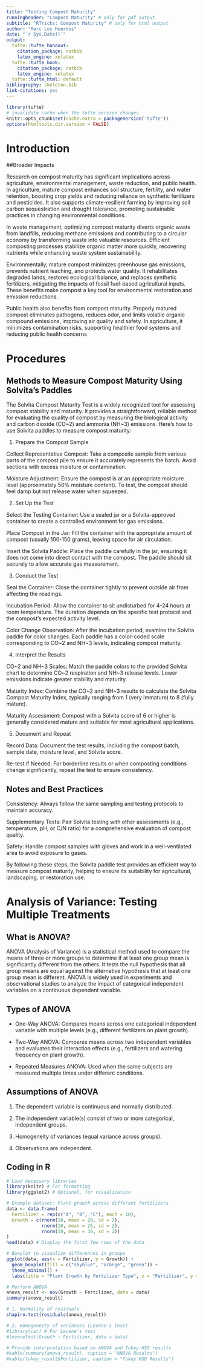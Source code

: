 ```yaml
---
title: "Testing Compost Maturity"
runningheader: "Compost Maturity" # only for pdf output
subtitle: "RTricks: Compost Maturity" # only for html output
author: "Marc Los Huertos"
date: "`r Sys.Date()`"
output:
  tufte::tufte_handout:
    citation_package: natbib
    latex_engine: xelatex
  tufte::tufte_book:
    citation_package: natbib
    latex_engine: xelatex
  tufte::tufte_html: default
bibliography: skeleton.bib
link-citations: yes
---
```


```r
library(tufte)
# invalidate cache when the tufte version changes
knitr::opts_chunk$set(cache.extra = packageVersion('tufte'))
options(htmltools.dir.version = FALSE)
```

# Introduction

##Broader Impacts

Research on compost maturity has significant implications across agriculture, environmental management, waste reduction, and public health. In agriculture, mature compost enhances soil structure, fertility, and water retention, boosting crop yields and reducing reliance on synthetic fertilizers and pesticides. It also supports climate-resilient farming by improving soil carbon sequestration and drought tolerance, promoting sustainable practices in changing environmental conditions.

In waste management, optimizing compost maturity diverts organic waste from landfills, reducing methane emissions and contributing to a circular economy by transforming waste into valuable resources. Efficient composting processes stabilize organic matter more quickly, recovering nutrients while enhancing waste system sustainability.

Environmentally, mature compost minimizes greenhouse gas emissions, prevents nutrient leaching, and protects water quality. It rehabilitates degraded lands, restores ecological balance, and replaces synthetic fertilizers, mitigating the impacts of fossil fuel-based agricultural inputs. These benefits make compost a key tool for environmental restoration and emission reductions.

Public health also benefits from compost maturity. Properly matured compost eliminates pathogens, reduces odor, and limits volatile organic compound emissions, improving air quality and safety. In agriculture, it minimizes contamination risks, supporting healthier food systems and reducing public health concerns

# Procedures

## Methods to Measure Compost Maturity Using Solvita’s Paddles

The Solvita Compost Maturity Test is a widely recognized tool for assessing compost stability and maturity. It provides a straightforward, reliable method for evaluating the quality of compost by measuring the biological activity and carbon dioxide (CO~2) and ammonia (NH~3) emissions. Here's how to use Solvita paddles to measure compost maturity:

1. Prepare the Compost Sample

Collect Representative Compost: Take a composite sample from various parts of the compost pile to ensure it accurately represents the batch. Avoid sections with excess moisture or contamination.

Moisture Adjustment: Ensure the compost is at an appropriate moisture level (approximately 50% moisture content). To test, the compost should feel damp but not release water when squeezed.

2. Set Up the Test

Select the Testing Container: Use a sealed jar or a Solvita-approved container to create a controlled environment for gas emissions.

Place Compost in the Jar: Fill the container with the appropriate amount of compost (usually 100-150 grams), leaving space for air circulation.

Insert the Solvita Paddle: Place the paddle carefully in the jar, ensuring it does not come into direct contact with the compost. The paddle should sit securely to allow accurate gas measurement.

3. Conduct the Test

Seal the Container: Close the container tightly to prevent outside air from affecting the readings.

Incubation Period: Allow the container to sit undisturbed for 4-24 hours at room temperature. The duration depends on the specific test protocol and the compost's expected activity level.

Color Change Observation: After the incubation period, examine the Solvita paddle for color changes. Each paddle has a color-coded scale corresponding to CO~2 and NH~3 levels, indicating compost maturity.

4. Interpret the Results

CO~2 and NH~3 Scales: Match the paddle colors to the provided Solvita chart to determine CO~2 respiration and NH~3 release levels. Lower emissions indicate greater stability and maturity.

Maturity Index: Combine the CO~2 and NH~3 results to calculate the Solvita Compost Maturity Index, typically ranging from 1 (very immature) to 8 (fully mature).

Maturity Assessment: Compost with a Solvita score of 6 or higher is generally considered mature and suitable for most agricultural applications.

5. Document and Repeat

Record Data: Document the test results, including the compost batch, sample date, moisture level, and Solvita score.

Re-test if Needed: For borderline results or when composting conditions change significantly, repeat the test to ensure consistency.


## Notes and Best Practices

Consistency: Always follow the same sampling and testing protocols to maintain accuracy.

Supplementary Tests: Pair Solvita testing with other assessments (e.g., temperature, pH, or C/N ratio) for a comprehensive evaluation of compost quality.

Safety: Handle compost samples with gloves and work in a well-ventilated area to avoid exposure to gases.

By following these steps, the Solvita paddle test provides an efficient way to measure compost maturity, helping to ensure its suitability for agricultural, landscaping, or restoration use.

# Analysis of Variance: Testing Multiple Treatments

## What is ANOVA?

ANOVA (Analysis of Variance) is a statistical method used to compare the means of three or more groups to determine if at least one group mean is significantly different from the others. It tests the null hypothesis that all group means are equal against the alternative hypothesis that at least one group mean is different. ANOVA is widely used in experiments and observational studies to analyze the impact of categorical independent variables on a continuous dependent variable.

## Types of ANOVA

- One-Way ANOVA: Compares means across one categorical independent variable with multiple levels (e.g., different fertilizers on plant growth).

- Two-Way ANOVA: Compares means across two independent variables and evaluates their interaction effects (e.g., fertilizers and watering frequency on plant growth).

- Repeated Measures ANOVA: Used when the same subjects are measured multiple times under different conditions.

## Assumptions of ANOVA
1. The dependent variable is continuous and normally distributed.

2. The independent variable(s) consist of two or more categorical, independent groups.

3. Homogeneity of variances (equal variance across groups).

4. Observations are independent.

## Coding in R

```r
# Load necessary libraries
library(knitr) # For formatting
library(ggplot2) # Optional, for visualization
```


```r
# Example dataset: Plant growth across different fertilizers
data <- data.frame(
  Fertilizer = rep(c("A", "B", "C"), each = 10),
  Growth = c(rnorm(10, mean = 20, sd = 2), 
             rnorm(10, mean = 25, sd = 2), 
             rnorm(10, mean = 30, sd = 2))
)
head(data) # Display the first few rows of the data
```

```r
# Boxplot to visualize differences in groups
ggplot(data, aes(x = Fertilizer, y = Growth)) +
  geom_boxplot(fill = c("skyblue", "orange", "green")) +
  theme_minimal() +
  labs(title = "Plant Growth by Fertilizer Type", x = "Fertilizer", y = "Growth")

```


```r
# Perform ANOVA
anova_result <- aov(Growth ~ Fertilizer, data = data)
summary(anova_result)

```



```r
# 1. Normality of residuals
shapiro.test(residuals(anova_result))

# 2. Homogeneity of variances (Levene's test)
#library(car) # For Levene's test
#leveneTest(Growth ~ Fertilizer, data = data)
```

```r
# Provide interpretation based on ANOVA and Tukey HSD results
#kable(summary(anova_result), caption = "ANOVA Results")
#kable(tukey_result$Fertilizer, caption = "Tukey HSD Results")

```


